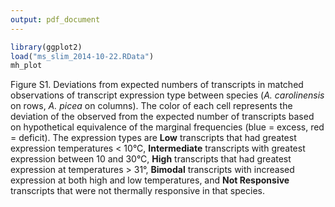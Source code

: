 ```yaml
---
output: pdf_document
---
```

```r
library(ggplot2)
load("ms_slim_2014-10-22.RData")
mh_plot
```

Figure S1. Deviations from expected numbers of transcripts in matched observations of transcript expression type between species (*A. carolinensis* on rows, *A. picea* on columns). The color of each cell represents the deviation of the observed from the expected number of transcripts based on hypothetical equivalence of the marginal frequencies (blue = excess, red = deficit). The expression types are **Low** transcripts that had greatest expression temperatures < 10°C, **Intermediate** transcripts with greatest expression between 10 and 30°C, **High** transcripts that had greatest expression at temperatures > 31°, **Bimodal** transcripts with increased expression at both high and low temperatures, and **Not Responsive** transcripts that were not thermally responsive in that species.